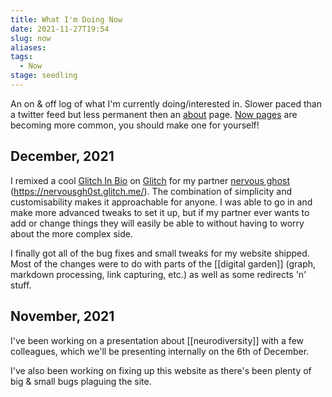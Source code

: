 ```yaml
---
title: What I'm Doing Now
date: 2021-11-27T19:54
slug: now
aliases:
tags:
  - Now
stage: seedling
---
```


An on & off log of what I'm currently doing/interested in. Slower paced than a twitter feed but less permanent then an [about](/#about) page.
[Now pages](https://nownownow.com/about) are becoming more common, you should make one for yourself!

## December, 2021

I remixed a cool [Glitch In Bio](https://glitch.com/glitch-in-bio) on [Glitch](https://glitch.com/) for my partner [nervous ghost](https://twitter.com/nervousgh0st) (https://nervousgh0st.glitch.me/). The combination of simplicity and customisability makes it approachable for anyone. I was able to go in and make more advanced tweaks to set it up, but if my partner ever wants to add or change things they will easily be able to without having to worry about the more complex side.

I finally got all of the bug fixes and small tweaks for my website shipped. Most of the changes were to do with parts of the [[digital garden]] (graph, markdown processing, link capturing, etc.) as well as some redirects 'n' stuff.

## November, 2021

I've been working on a presentation about [[neurodiversity]] with a few colleagues, which we'll be presenting internally on the 6th of December.

I've also been working on fixing up this website as there's been plenty of big & small bugs plaguing the site.

